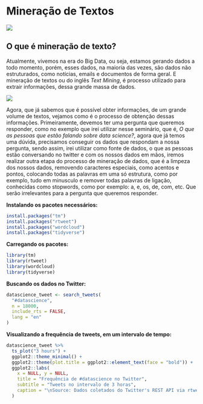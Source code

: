 # Mineração de Textos

![](_bookdown_files/bookdown_files/figure-html/mineracao.png)

## O que é mineração de texto?

Atualmente, vivemos na era do Big Data, ou seja, estamos gerando dados a todo momento, porém, esses dados, na maioria das vezes, são dados não estruturados, como notícias, emails e documentos de forma geral. E mineração de textos ou do inglês _Text Mining_, é processo utilizado para extrair informações, dessa grande massa de dados.

![](_bookdown_files/bookdown_files/figure-html/ciclo_mineracao.png)

Agora, que já sabemos que é possível obter informações, de um grande volume de textos, vejamos como é o processo de obtenção dessas informações. Primeiramente, devemos ter uma pergunta que queremos responder, como no exemplo que irei utilizar nesse seminário, que é, _O que as pessoas que estão falando sobre data science?_, agora que já temos uma dúvida, precisamos conseguir os dados que respondam a nossa pergunta, sendo assim, irei utilizar como fonte de dados, o que as pessoas estão conversando no twitter e com os nossos dados em mãos, iremos realizar outra etapa do processo de mineração de dados, que é a limpeza dos nossos dados, removendo caracteres especiais, como acentos e pontos, colocando todas as palavras em uma só estrutura, como por exemplo, tudo em minusculo e remover todas palavras de ligação, conhecidas como stopwords, como por exemplo: a, e, os, de, com, etc. Que serão irrelevantes para a pergunta que queremos responder.

**Instalando os pacotes necessários:**

```r
install.packages("tm")
install.packages("rtweet")
install.packages("wordcloud")
install.packages("tidyverse")
```

**Carregando os pacotes:**

```r
library(tm)
library(rtweet)
library(wordcloud)
library(tidyverse)
```

**Buscando os dados no Twitter:**

```r
datascience_tweet <- search_tweets(
  "#datascience",
  n = 18000,
  include_rts = FALSE,
  lang = "en"
)
```

**Visualizando a frequência de tweets, em um intervalo de tempo:**

```r
datascience_tweet %>% 
  ts_plot("3 hours") +
  ggplot2::theme_minimal() +
  ggplot2::theme(plot.title = ggplot2::element_text(face = "bold")) +
  ggplot2::labs(
    x = NULL, y = NULL,
    title = "Frequência de #datascience no Twitter",
    subtitle = "Tweets no intervalo de 3 horas",
    caption = "\nSource: Dados coletados do Twitter's REST API via rtweet"
  )
```
